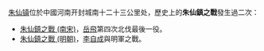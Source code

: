 [[朱仙镇|朱仙镇]]位於中國河南开封城南十二十三公里处，歷史上的'''朱仙鎮之戰'''發生過二次：
* [[朱仙鎮之戰_(南宋)|朱仙鎮之戰 (南宋)]]，[[岳飛|岳飛]]第四次北伐最後一役。 
* [[朱仙鎮之戰_(明朝)|朱仙鎮之戰 (明朝)]]，[[李自成|李自成]]與明軍之戰。

{{Disambiguation|cat=五字中国战事件消歧义}}